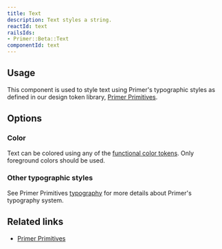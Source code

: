 ```yaml
---
title: Text
description: Text styles a string.
reactId: text
railsIds:
- Primer::Beta::Text
componentId: text
---
```



## Usage

This component is used to style text using Primer's typographic styles as defined in our design token library, [Primer Primitives](../primitives).

## Options

### Color

Text can be colored using any of the [functional color tokens](../primitives/colors#functional-variables). Only foreground colors should be used.

### Other typographic styles

See Primer Primitives [typography](../primitives/typography#styles) for more details about Primer's typography system.

## Related links

- [Primer Primitives](../primitives)
